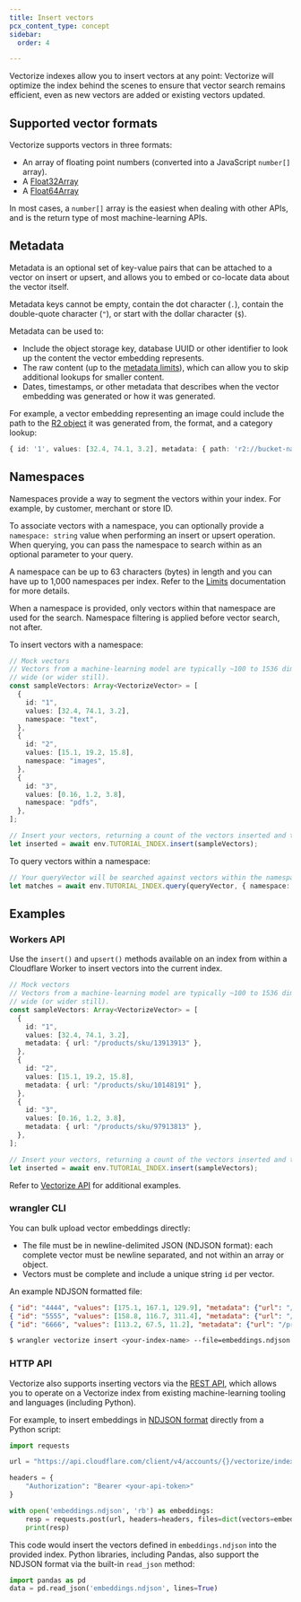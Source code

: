 ```yaml
---
title: Insert vectors
pcx_content_type: concept
sidebar:
  order: 4

---
```



Vectorize indexes allow you to insert vectors at any point: Vectorize will optimize the index behind the scenes to ensure that vector search remains efficient, even as new vectors are added or existing vectors updated.

## Supported vector formats

Vectorize supports vectors in three formats:

* An array of floating point numbers (converted into a JavaScript `number[]` array).
* A [Float32Array](https://developer.mozilla.org/en-US/docs/Web/JavaScript/Reference/Global_Objects/Float32Array)
* A [Float64Array](https://developer.mozilla.org/en-US/docs/Web/JavaScript/Reference/Global_Objects/Float64Array)

In most cases, a `number[]` array is the easiest when dealing with other APIs, and is the return type of most machine-learning APIs.

## Metadata

Metadata is an optional set of key-value pairs that can be attached to a vector on insert or upsert, and allows you to embed or co-locate data about the vector itself.

Metadata keys cannot be empty, contain the dot character (`.`), contain the double-quote character (`"`), or start with the dollar character (`$`).

Metadata can be used to:

* Include the object storage key, database UUID or other identifier to look up the content the vector embedding represents.
* The raw content (up to the [metadata limits](/vectorize/platform/limits/)), which can allow you to skip additional lookups for smaller content.
* Dates, timestamps, or other metadata that describes when the vector embedding was generated or how it was generated.

For example, a vector embedding representing an image could include the path to the [R2 object](/r2/) it was generated from, the format, and a category lookup:

```ts
{ id: '1', values: [32.4, 74.1, 3.2], metadata: { path: 'r2://bucket-name/path/to/image.png', format: 'png', category: 'profile_image' } }
```

## Namespaces

Namespaces provide a way to segment the vectors within your index. For example, by customer, merchant or store ID.

To associate vectors with a namespace, you can optionally provide a `namespace: string` value when performing an insert or upsert operation. When querying, you can pass the namespace to search within as an optional parameter to your query.

A namespace can be up to 63 characters (bytes) in length and you can have up to 1,000 namespaces per index. Refer to the [Limits](/vectorize/platform/limits/) documentation for more details.

When a namespace is provided, only vectors within that namespace are used for the search. Namespace filtering is applied before vector search, not after.

To insert vectors with a namespace:

```ts
// Mock vectors
// Vectors from a machine-learning model are typically ~100 to 1536 dimensions
// wide (or wider still).
const sampleVectors: Array<VectorizeVector> = [
  {
    id: "1",
    values: [32.4, 74.1, 3.2],
    namespace: "text",
  },
  {
    id: "2",
    values: [15.1, 19.2, 15.8],
    namespace: "images",
  },
  {
    id: "3",
    values: [0.16, 1.2, 3.8],
    namespace: "pdfs",
  },
];

// Insert your vectors, returning a count of the vectors inserted and their vector IDs.
let inserted = await env.TUTORIAL_INDEX.insert(sampleVectors);
```

To query vectors within a namespace:

```ts
// Your queryVector will be searched against vectors within the namespace (only)
let matches = await env.TUTORIAL_INDEX.query(queryVector, { namespace: "images" })
```

## Examples

### Workers API

Use the `insert()` and `upsert()` methods available on an index from within a Cloudflare Worker to insert vectors into the current index.

```ts
// Mock vectors
// Vectors from a machine-learning model are typically ~100 to 1536 dimensions
// wide (or wider still).
const sampleVectors: Array<VectorizeVector> = [
  {
    id: "1",
    values: [32.4, 74.1, 3.2],
    metadata: { url: "/products/sku/13913913" },
  },
  {
    id: "2",
    values: [15.1, 19.2, 15.8],
    metadata: { url: "/products/sku/10148191" },
  },
  {
    id: "3",
    values: [0.16, 1.2, 3.8],
    metadata: { url: "/products/sku/97913813" },
  },
];

// Insert your vectors, returning a count of the vectors inserted and their vector IDs.
let inserted = await env.TUTORIAL_INDEX.insert(sampleVectors);
```

Refer to [Vectorize API](/vectorize/reference/client-api/) for additional examples.

### wrangler CLI

You can bulk upload vector embeddings directly:

* The file must be in newline-delimited JSON (NDJSON format): each complete vector must be newline separated, and not within an array or object.
* Vectors must be complete and include a unique string `id` per vector.

An example NDJSON formatted file:

```json
{ "id": "4444", "values": [175.1, 167.1, 129.9], "metadata": {"url": "/products/sku/918318313"}}
{ "id": "5555", "values": [158.8, 116.7, 311.4], "metadata": {"url": "/products/sku/183183183"}}
{ "id": "6666", "values": [113.2, 67.5, 11.2], "metadata": {"url": "/products/sku/717313811"}}
```

<Render file="vectorize-wrangler-version" />

```sh
$ wrangler vectorize insert <your-index-name> --file=embeddings.ndjson
```

### HTTP API

Vectorize also supports inserting vectors via the [REST API](/api/operations/vectorize-insert-vector), which allows you to operate on a Vectorize index from existing machine-learning tooling and languages (including Python).

For example, to insert embeddings in [NDJSON format](#workers-api) directly from a Python script:

```py
import requests

url = "https://api.cloudflare.com/client/v4/accounts/{}/vectorize/indexes/{}/insert".format("your-account-id", "index-name")

headers = {
    "Authorization": "Bearer <your-api-token>"
}

with open('embeddings.ndjson', 'rb') as embeddings:
    resp = requests.post(url, headers=headers, files=dict(vectors=embeddings))
    print(resp)
```

This code would insert the vectors defined in `embeddings.ndjson` into the provided index. Python libraries, including Pandas, also support the NDJSON format via the built-in `read_json` method:

```py
import pandas as pd
data = pd.read_json('embeddings.ndjson', lines=True)
```
